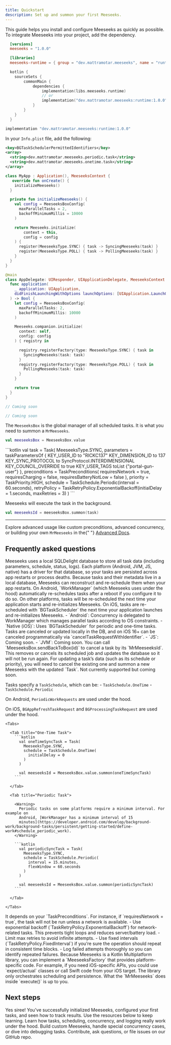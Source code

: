 ```yaml
---
title: Quickstart
description: Set up and summon your first Meeseeks.
---
```


<Info>
  This guide helps you install and configure Meeseeks as quickly as possible.
</Info>

<Steps>

<Step title="Add the dependency">
To integrate Meeseeks into your project, add the dependency.

<CodeGroup>

```toml Gradle Version Catalogs
  [versions]
  meeseeks = "1.0.0"

  [libraries]
  meeseeks-runtime = { group = "dev.mattramotar.meeseeks", name = "runtime", version.ref = "meeseeks" }
```

```kotlin Kotlin DSL
  kotlin {
    sourceSets {
        commonMain {
            dependencies {
                implementation(libs.meeseeks.runtime)
                // or
                implementation("dev.mattramotar.meeseeks:runtime:1.0.0")
            }
        }
    }
  }
```

```groovy Groovy DSL
implementation "dev.mattramotar.meeseeks:runtime:1.0.0"
```

</CodeGroup>

</Step>

<Step title = "(iOS Only) Add BGTaskScheduler Identifiers">

In your `Info.plist` file, add the following:

```xml
<key>BGTaskSchedulerPermittedIdentifiers</key>
<array>
  <string>dev.mattramotar.meeseeks.periodic.task</string>
  <string>dev.mattramotar.meeseeks.onetime.task</string>
</array>
```

</Step>

<Step title="Initialize Meeseeks">

<CodeGroup>

```kotlin Android
class MyApp : Application(), MeeseeksContext {
   override fun onCreate() {
    initializeMeeseeks()
  }

  private fun initializeMeeseeks() {
    val config = MeeseeksBoxConfig(
      maxParallelTasks = 2,
      backoffMinimumMillis = 10000
    )

    return Meeseeks.initialize(
        context = this,
        config = config
    ) {
      register(MeeseeksType.SYNC) { task -> SyncingMeeseeks(task) }
      register(MeeseeksType.POLL) { task -> PollingMeeseeks(task) }
    }
  }
}
```

```swift Native (iOS)
@main
class AppDelegate: UIResponder, UIApplicationDelegate, MeeseeksContext {
  func application(
    _ application: UIApplication,
    didFinishLaunchingWithOptions launchOptions: [UIApplication.LaunchOptionsKey: Any]?
  ) -> Bool {
    let config = MeeseeksBoxConfig(
      maxParallelTasks: 2,
      backoffMinimumMillis: 10000
    )

    Meeseeks.companion.initialize(
      context: self,
      config: config
    ) { registry in

      registry.registerFactory(type: MeeseeksType.SYNC) { task in
        SyncingMeeseeks(task: task)
      }
      registry.registerFactory(type: MeeseeksType.POLL) { task in
        PollingMeeseeks(task: task)
      }
    }

    return true
  }
}
```

```js Web
// Coming soon
```

```java Desktop
// Coming soon
```

</CodeGroup>
</Step>

<Step title="Get the Meeseeks box">

The `MeeseeksBox` is the global manager of all scheduled tasks. It is what you need to summon a `MrMeeseeks`.

```kotlin
val meeseeksBox = MeeseeksBox.value
```

</Step>

<Step title="Define a task">
```kotlin
val task = Task(
  MeeseeksType.SYNC,
  parameters = taskParametersOf {
    KEY_USER_ID to "RICKC137"
    KEY_DIMENSION_ID to 137
    KEY_SYNC_PROTOCOL to SyncProtocol.INTERDIMENSIONAL
    KEY_COUNCIL_OVERRIDE to true
    KEY_USER_TAGS toList {"portal-gun-user"}
  },
  preconditions = TaskPreconditions(
    requiresNetwork = true,
    requiresCharging = false,
    requiresBatteryNotLow = false
  ),
  priority = TaskPriority.HIGH,
  schedule = TaskSchedule.Periodic(interval = 60.seconds),
  retryPolicy = TaskRetryPolicy.ExponentialBackoff(initialDelay = 1.seconds, maxRetries = 3)
)
```
</Step>

<Step title="Summon a Meeseeks">

Meeseeks will execute the task in the background.

```kotlin
val meeseeksId = meeseeksBox.summon(task)
```

</Step>

</Steps>

---

<Note>
  Explore advanced usage like custom preconditions, advanced concurrency, or
  building your own <code>MrMeeseeks</code> in the{" "}
  <a href="/docs/advanced/overview">Advanced Docs</a>.
</Note>

## Frequently asked questions

<AccordionGroup>
  <Accordion title="How does Meeseeks store and persist tasks?">
    Meeseeks uses a local SQLDelight database to store all task data (including
    parameters, schedule, status, logs). Each platform (Android, JVM, JS,
    native) has a driver for that database, so your tasks are persisted across
    app restarts or process deaths.
  </Accordion>
  <Accordion title="What happens to tasks if my app is force-closed or the device reboots?">
    Because tasks and their metadata live in a local database, Meeseeks can
    reconstruct and re-schedule them when your app restarts. On Android,
    `WorkManager` (which Meeseeks uses under the hood) automatically
    re-schedules tasks after a reboot if you configure it to do so. On other
    platforms, tasks will be re-scheduled the next time your application starts
    and re-initializes Meeseeks. On iOS, tasks are re-scheduled with `BGTaskScheduler` the next time your application launches and re-initializes Meeseeks.
  </Accordion>
  <Accordion title="How does Meeseeks handle concurrency across platforms?">
    - `Android`: Concurrency is delegated to WorkManager which manages parallel
    tasks according to OS constraints. 
    - `Native (iOS)`: Uses `BGTaskScheduler` for periodic and one-time tasks. Tasks are canceled or updated locally in the DB, and on iOS 16+ can be canceled programmatically via `cancelTaskRequestWithIdentifier`.
    - `JS`: Coming soon. 
    - `JVM`: Coming soon.
  </Accordion>
  <Accordion title="  What if I need to cancel or update a task after summoning it?">
    You can call `MeeseeksBox.sendBackToBox(id)` to cancel a task by its
    `MrMeeseeksId`. This removes or cancels its scheduled job and updates the
    database so it will not be run again. For updating a task’s data (such as
    its schedule or priority), you will need to cancel the existing one and
    summon a new Meeseeks with the updated `Task`.
  </Accordion>
  <Accordion title="How do I track the status of a task?">
    Not currently supported but coming soon.
  </Accordion>

  <Accordion title="How does Meeseeks handle different scheduling intervals?">
    
Tasks specify a `TaskSchedule`, which can be: 
      - `TaskSchedule.OneTime`
      - `TaskSchedule.Periodic`

On Android, `PeriodicWorkRequests` are used under the hood.

On iOS, `BGAppRefreshTaskRequest` and `BGProcessingTaskRequest` are used under the hood.

  </Accordion>

  <Accordion title="What are some examples of setting different scheduling intervals?">

    <Tabs>

      <Tab title="One-Time Task">
        ```kotlin
          val oneTimeSyncTask = Task(
            MeeseeksType.SYNC,
            schedule = TaskSchedule.OneTime(
              initialDelay = 0
            )
          )

          val meeseeksId = MeeseeksBox.value.summon(oneTimeSyncTask)
        ```

      </Tab>

      <Tab title="Periodic Task">

        <Warning>
          Periodic tasks on some platforms require a minimum interval. For example on
          Android, [WorkManager has a minimum interval of 15
          minutes](https://developer.android.com/develop/background-work/background-tasks/persistent/getting-started/define-work#schedule_periodic_work).
        </Warning>

        ```kotlin
          val periodicSyncTask = Task(
            MeeseeksType.SYNC,
            schedule = TaskSchedule.Periodic(
              interval = 15.minutes,
              flexWindow = 60.seconds
            )
          )

          val meeseeksId = MeeseeksBox.value.summon(periodicSyncTask)
        ```

      </Tab>

    </Tabs>

  </Accordion>  
  <Accordion title="Do I need network connectivity for tasks to run?">
    It depends on your `TaskPreconditions`. For instance, if `requiresNetwork =
    true`, the task will not be run unless a network is available.
  </Accordion>
  <Accordion title="What are some best practices for setting retry policies?">
  - Use exponential backoff (`TaskRetryPolicy.ExponentialBackoff`) for
      network-related tasks. This prevents tight loops and reduces server/battery
      load. 
  - Limit max retries to avoid infinite attempts. 
  - Use fixed intervals (`TaskRetryPolicy.FixedInterval`) if you’re sure the operation should repeat in consistent time blocks. 
  - Log failed attempts thoroughly so you can identify repeated failures.
  </Accordion>
  <Accordion title="What if I need platform-specific logic in my background tasks?">
    Because Meeseeks is a Kotlin Multiplatform library, you can implement a
    `MeeseeksFactory` that provides platform-specific code. For example, if you
    need iOS-specific APIs, you could use `expect/actual` classes or call Swift
    code from your iOS target. The library only orchestrates scheduling and
    persistence. What the `MrMeeseeks` does inside `execute()` is up to you.
  </Accordion>
</AccordionGroup>

## Next steps

<Check>
  Yes siree! You've successfully initialized Meeseeks, configured your first
  tasks, and seen how to track results. Use the resources below to keep
  learning.
</Check>

<CardGroup cols={3}>
  <Card
    title="Concepts"
    icon="book"
    iconType="duotone"
    href="/docs/concepts/overview"
  >
    Learn how tasks, scheduling, concurrency, and logging really work under the
    hood.
  </Card>
  <Card
    title="Advanced usage"
    icon="wand-magic-sparkles"
    iconType="duotone"
    href="/docs/advanced/overview"
  >
    Build custom Meeseeks, handle special concurrency cases, or dive into
    debugging tasks.
  </Card>
  <Card
    title="Community"
    icon="users"
    iconType="duotone"
    href="https://github.com/"
  >
    Contribute, ask questions, or file issues on our GitHub repo.
  </Card>
</CardGroup>
